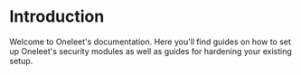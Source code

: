 # Introduction

Welcome to Oneleet's documentation. Here you'll find guides on how to set up Oneleet's security modules as well as guides for hardening your existing setup.
